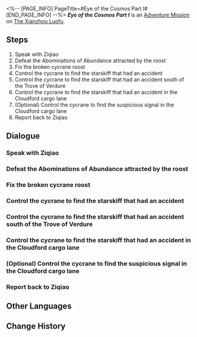 <%-- [PAGE_INFO]
PageTitle=#Eye of the Cosmos Part I#
[END_PAGE_INFO] --%>
{{Stub|Dialogue.}}
{{Mission Infobox
|id            = 4122101
|title         = 
|image         = <!--Mission Eye of the Cosmos Part I.png-->
|type          = Adventure
|event_name    = 
|chapter       = 
|requirements  = {{subst:void|<!--Unknown: {"Type":"Manual"}-->}}
|summary       = <!--official mission summary from Fate's Atlas-->
|characters    = Courier Cycrane; Trailblazer; Ziqiao
|startLocation = [[The Xianzhou Luofu]] - [[Cloudford]]
|world         = The Xianzhou Luofu
|area          = Cloudford
|prev          = 
|next          = 
|rewards       = 
}}
'''''Eye of the Cosmos Part I''''' is an [[Adventure Mission]] on [[The Xianzhou Luofu]].

==Steps==
# Speak with Ziqiao
# Defeat the Abominations of Abundance attracted by the roost
# Fix the broken cycrane roost
# Control the cycrane to find the starskiff that had an accident
# Control the cycrane to find the starskiff that had an accident south of the Trove of Verdure
# Control the cycrane to find the starskiff that had an accident in the Cloudford cargo lane
# (Optional) Control the cycrane to find the suspicious signal in the Cloudford cargo lane
# Report back to Ziqiao

<!--
==Gameplay Notes==

--><!--
==Trial Character==

-->
==Dialogue==
{{Stub Dialogue}}

===Speak with Ziqiao{{subst:void|<!--412210101-->}}===
{{Mission Description|type=adventure|location=Cloudford|The Ambrosial Arbor's growth made Luofu's logistic system malfunction. Now, Heron Express is asking you to control cycranes to find a starskiff of theirs, which had an accident.<br />Speak with Ziqiao and see what she actually needs from you.}}
{{Dialogue Start}}
:{{tx}}
{{Dialogue End}}

===Defeat the Abominations of Abundance attracted by the roost{{subst:void|<!--412210102-->}}===
{{Mission Description|type=adventure|location=Cloudford|update|The cycrane roost seems to have been deliberately altered, and is currently emitting high-frequency sound waves that attract Abominations of Abundance.<br />You need to defeat the Abominations of Abundance gathered under the roost before you can reach the cycrane.}}
{{Dialogue Start}}
:{{tx}}
{{Dialogue End}}

===Fix the broken cycrane roost{{subst:void|<!--412210103-->}}===
{{Mission Description|type=adventure|location=Cloudford|update|The cycrane roost seems to have been deliberately altered, and is currently emitting high-frequency sound waves that attracts Abominations of Abundance.<br />Fix this roost so it can function normally again.}}
{{Dialogue Start}}
:{{tx}}
{{Dialogue End}}

===Control the cycrane to find the starskiff that had an accident{{subst:void|<!--412210104-->}}===
{{Mission Description|type=adventure|location=Cloudford|update|Control the cycrane and take off. Your job is important, but you also shouldn't ignore life's beautiful moments around you.}}
{{Dialogue Start}}
:{{tx}}
{{Dialogue End}}

===Control the cycrane to find the starskiff that had an accident south of the Trove of Verdure{{subst:void|<!--412210105-->}}===
{{Mission Description|type=adventure|location=Cloudford|update|Ziqiao's records say this starskiff was lost south of the Trove of Verdure. Go there to have a closer look.}}
{{Dialogue Start}}
:{{tx}}
{{Dialogue End}}

===Control the cycrane to find the starskiff that had an accident in the Cloudford cargo lane{{subst:void|<!--412210106-->}}===
{{Mission Description|type=adventure|location=Cloudford|update|Ziqiao's records say this starskiff was lost in the Cloudford cargo lane. Go there to have a closer look.}}
{{Dialogue Start}}
:{{tx}}
{{Dialogue End}}

===(Optional) Control the cycrane to find the suspicious signal in the Cloudford cargo lane{{subst:void|<!--412210107-->}}===
{{Mission Description|type=adventure|location=Cloudford|update|The cycrane seems to have detected an unknown signal near the Cloudford: Cargo Lane... Go have a look and you might just find some surprise there.}}
{{Dialogue Start}}
:{{tx}}
{{Dialogue End}}

===Report back to Ziqiao{{subst:void|<!--412210108-->}}===
{{Mission Description|type=adventure|location=Cloudford|update|The job is done, and you did even better than some senior employees that have been working for a few centuries.<br />Go back to Ziqiao quickly to receive your payment.}}
{{Dialogue Start}}
:{{tx}}
{{Dialogue End}}

==Other Languages==
{{Other Languages
|en   = Eye of the Cosmos Part I
|zhs  = 天空之眼•其一
|zht  = 天空之眼•其一
|ja   = 天空の眼・1
|ko   = 천공의 눈•1
|es   = Los ojos del cielo&nbsp;I
|fr   = À vol d'oiseau (partie&nbsp;I)
|ru   = Око космоса I
|th   = ดวงตาแห่งน่านฟ้า 1
|vi   = Đôi Mắt Vũ Trụ 1
|de   = Auge des Himmels (Teil 1)
|id   = Mata Langit (Bagian 1)
|pt   = Olho do Cosmos Parte I
}}

==Change History==
{{Change History|1.2}}
